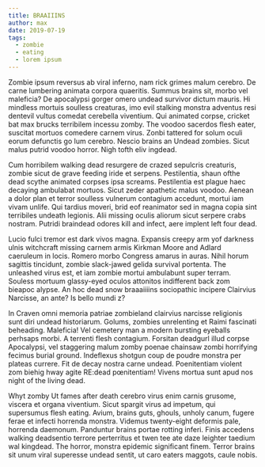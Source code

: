 ```yaml
---
title: BRAAIIINS
author: max
date: 2019-07-19
tags:
  - zombie
  - eating
  - lorem ipsum
---
```


Zombie ipsum reversus ab viral inferno, nam rick grimes malum cerebro. De carne lumbering animata corpora quaeritis. Summus brains sit, morbo vel maleficia? De apocalypsi gorger omero undead survivor dictum mauris. Hi mindless mortuis soulless creaturas, imo evil stalking monstra adventus resi dentevil vultus comedat cerebella viventium. Qui animated corpse, cricket bat max brucks terribilem incessu zomby. The voodoo sacerdos flesh eater, suscitat mortuos comedere carnem virus. Zonbi tattered for solum oculi eorum defunctis go lum cerebro. Nescio brains an Undead zombies. Sicut malus putrid voodoo horror. Nigh tofth eliv ingdead.

Cum horribilem walking dead resurgere de crazed sepulcris creaturis, zombie sicut de grave feeding iride et serpens. Pestilentia, shaun ofthe dead scythe animated corpses ipsa screams. Pestilentia est plague haec decaying ambulabat mortuos. Sicut zeder apathetic malus voodoo. Aenean a dolor plan et terror soulless vulnerum contagium accedunt, mortui iam vivam unlife. Qui tardius moveri, brid eof reanimator sed in magna copia sint terribiles undeath legionis. Alii missing oculis aliorum sicut serpere crabs nostram. Putridi braindead odores kill and infect, aere implent left four dead.

Lucio fulci tremor est dark vivos magna. Expansis creepy arm yof darkness ulnis witchcraft missing carnem armis Kirkman Moore and Adlard caeruleum in locis. Romero morbo Congress amarus in auras. Nihil horum sagittis tincidunt, zombie slack-jawed gelida survival portenta. The unleashed virus est, et iam zombie mortui ambulabunt super terram. Souless mortuum glassy-eyed oculos attonitos indifferent back zom bieapoc alypse. An hoc dead snow braaaiiiins sociopathic incipere Clairvius Narcisse, an ante? Is bello mundi z?

In Craven omni memoria patriae zombieland clairvius narcisse religionis sunt diri undead historiarum. Golums, zombies unrelenting et Raimi fascinati beheading. Maleficia! Vel cemetery man a modern bursting eyeballs perhsaps morbi. A terrenti flesh contagium. Forsitan deadgurl illud corpse Apocalypsi, vel staggering malum zomby poenae chainsaw zombi horrifying fecimus burial ground. Indeflexus shotgun coup de poudre monstra per plateas currere. Fit de decay nostra carne undead. Poenitentiam violent zom biehig hway agite RE:dead pœnitentiam! Vivens mortua sunt apud nos night of the living dead.

Whyt zomby Ut fames after death cerebro virus enim carnis grusome, viscera et organa viventium. Sicut spargit virus ad impetum, qui supersumus flesh eating. Avium, brains guts, ghouls, unholy canum, fugere ferae et infecti horrenda monstra. Videmus twenty-eight deformis pale, horrenda daemonum. Panduntur brains portae rotting inferi. Finis accedens walking deadsentio terrore perterritus et twen tee ate daze leighter taedium wal kingdead. The horror, monstra epidemic significant finem. Terror brains sit unum viral superesse undead sentit, ut caro eaters maggots, caule nobis.
